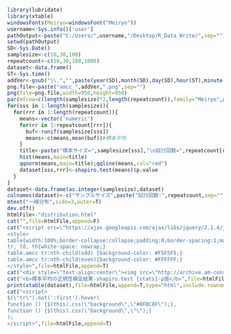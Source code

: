 ```r
library(lubridate)
library(xtable)
windowsFonts(Meiryo=windowsFont("Meiryo"))
username<-Sys.info()['user']
pathOutput<-paste("C:/Users/",username,"/Desktop/R_Data_Write/",sep="")
setwd(pathOutput)
SD<-Sys.Date()
samplesize<-c(10,30,100)
repeatcount<-c(10,30,100,1000)
dataset<-data.frame()
ST<-Sys.time()  
addVer<-gsub("\\.","",paste(year(SD),month(SD),day(SD),hour(ST),minute(ST),second(ST),sep=""))
png.file<-paste("amcc_",addVer,".png",sep="")
png(file=png.file,width=950,height=950)
par(mfrow=c(length(samplesize)*2,length(repeatcount)),family="Meiryo",ps=17,oma = c(3, 3, 3, 2))
for(sss in 1:length(samplesize)){
  for(rrr in 1:length(repeatcount)){
    means<-vector('numeric')
    for(rr in 1:repeatcount[rrr]){
      buf<-runif(samplesize[sss])
      means<-c(means,mean(buf))#標本平均
    }
    title<-paste("標本サイズ=",samplesize[sss],"\n試行回数=",repeatcount[rrr])
    hist(means,main=title)
    qqnorm(means,main=title);qqline(means,col="red")
    dataset[sss,rrr]<-shapiro.test(means)$p.value
  }
}
dataset<-data.frame(as.integer(samplesize),dataset)
colnames(dataset)<-c("サンプルサイズ",paste("試行回数:",repeatcount,sep=""))
mtext("一様分布",side=3,outer=T)
dev.off()
htmlFile<-"distribution.html"
cat("",file=htmlFile,append=F)
cat("<script src=\"https://ajax.googleapis.com/ajax/libs/jquery/2.1.4/jquery.min.js\"></script>
<style>
table{width:100%;border-collapse:collapse;padding:0;border-spacing:1;margin-left: auto;margin-right: auto;}
tr, td, th{white-space: nowrap;}
table.amcc tr:nth-child(odd) {background-color: #F5F5F5;}
table.amcc tr:nth-child(even){background-color: #FFFFFF;}
</style>",file=htmlFile,append=T)
cat("<div style=\"text-align:center\"><img src=\"http://archive.am-consulting.co.jp/.png\" alt=\"\" title=\"\" width=\"100%\"></div><br>",file=htmlFile,append=T)
cat("<b>標本平均の正規性検定結果-shapiro.test {stats}-p値</b>",file=htmlFile,append=T)
print(xtable(dataset),file=htmlFile,append=T,type="html",include.rownames=F,html.table.attributes="class='amcc'")
cat("<script>
$(\"tr\").not(':first').hover(
function () {$(this).css(\"background\",\"#8FBC8F\");}, 
function () {$(this).css(\"background\",\"\");}
);
</script>",file=htmlFile,append=T)
```